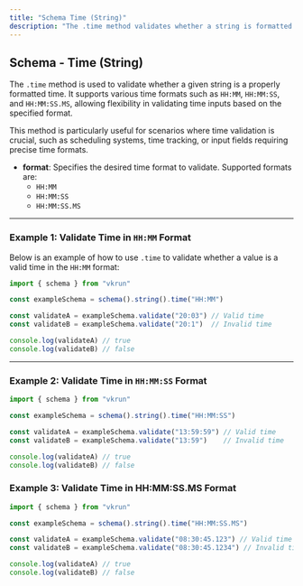 ```yaml
---
title: "Schema Time (String)"
description: "The .time method validates whether a string is formatted as a valid time. Supporting formats like HH:MM, HH:MM:SS, and HH:MM:SS.MS, it ensures flexibility in handling various time inputs. Ideal for applications involving scheduling, time tracking, or fields requiring precise time formats."
---
```


## Schema - Time (String)

The `.time` method is used to validate whether a given string is a properly formatted time. It supports various time formats such as `HH:MM`, `HH:MM:SS`, and `HH:MM:SS.MS`, allowing flexibility in validating time inputs based on the specified format.

This method is particularly useful for scenarios where time validation is crucial, such as scheduling systems, time tracking, or input fields requiring precise time formats.

- **format**: Specifies the desired time format to validate. Supported formats are:
  - `HH:MM`
  - `HH:MM:SS`
  - `HH:MM:SS.MS`

---

### Example 1: Validate Time in `HH:MM` Format

Below is an example of how to use `.time` to validate whether a value is a valid time in the `HH:MM` format:

```ts
import { schema } from "vkrun"

const exampleSchema = schema().string().time("HH:MM")

const validateA = exampleSchema.validate("20:03") // Valid time
const validateB = exampleSchema.validate("20:1")  // Invalid time

console.log(validateA) // true
console.log(validateB) // false
```

---

### Example 2: Validate Time in `HH:MM:SS` Format

```ts
import { schema } from "vkrun"

const exampleSchema = schema().string().time("HH:MM:SS")

const validateA = exampleSchema.validate("13:59:59") // Valid time
const validateB = exampleSchema.validate("13:59")    // Invalid time

console.log(validateA) // true
console.log(validateB) // false
```

### Example 3: Validate Time in HH:MM:SS.MS Format

```ts
import { schema } from "vkrun"

const exampleSchema = schema().string().time("HH:MM:SS.MS")

const validateA = exampleSchema.validate("08:30:45.123") // Valid time
const validateB = exampleSchema.validate("08:30:45.1234") // Invalid time

console.log(validateA) // true
console.log(validateB) // false
```